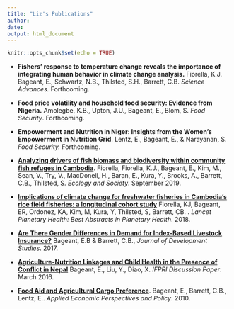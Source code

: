 ```yaml
---
title: "Liz's Publications"
author: 
date: 
output: html_document
---
```


```r
knitr::opts_chunk$set(echo = TRUE)
```


* **Fishers' response to temperature change reveals the importance of integrating human behavior in climate change analysis.** Fiorella, K.J. Bageant, E., Schwartz, N.B., Thilsted, S.H., Barrett, C.B. *Science Advances.* Forthcoming.

* **Food price volatility and household food security: Evidence from Nigeria.** Amolegbe, K.B., Upton, J.U., Bageant, E., Blom, S. *Food Security*. Forthcoming. 

* **Empowerment and Nutrition in Niger: Insights from the Women’s Empowerment in Nutrition Grid**. Lentz, E., Bageant, E., & Narayanan, S. *Food Security.* Forthcoming.


* [**Analyzing drivers of fish biomass and biodiversity within community fish refuges in Cambodia**](https://www.ecologyandsociety.org/vol24/iss3/art18/). Fiorella, Fiorella, K.J., Bageant, E., Kim, M., Sean, V., Try, V., MacDonell, H., Baran, E., Kura, Y., Brooks, A., Barrett, C.B., Thilsted, S. *Ecology and Society*. September 2019.

* [**Implications of climate change for freshwater fisheries in Cambodia’s rice field fisheries: a longitudinal cohort study**](https://www.thelancet.com/journals/lanplh/article/PIIS2542-5196(18)30108-6/fulltext) Fiorella, KJ, Bageant, ER, Ordonez, KA, Kim, M, Kura, Y, Thilsted, S, Barrett, CB. . *Lancet Planetary Health: Best Abstracts in Planetary Health*. 2018.

* [**Are There Gender Differences in Demand for Index-Based Livestock Insurance?**](http://www.tandfonline.com/doi/full/10.1080/00220388.2016.1214717) Bageant, E.B & Barrett, C.B., *Journal of Development Studies*. 2017.

* [**Agriculture-Nutrition Linkages and Child Health in the Presence of Conflict in Nepal**](http://ebrary.ifpri.org/utils/getfile/collection/p15738coll2/id/130219/filename/130430.pdf) Bageant, E., Liu, Y., Diao, X. *IFPRI Discussion Paper*. March 2016.

* [**Food Aid and Agricultural Cargo Preference**](http://barrett.dyson.cornell.edu/Papers/Cargo_Preference_Final_For_Typesetting.pdf). Bageant, E., Barrett, C.B., Lentz, E.. *Applied Economic Perspectives and Policy*. 2010.

